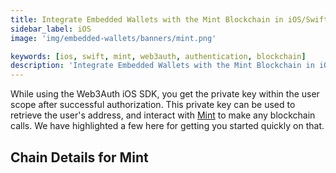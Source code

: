 ```yaml
---
title: Integrate Embedded Wallets with the Mint Blockchain in iOS/Swift Applications
sidebar_label: iOS
image: 'img/embedded-wallets/banners/mint.png'

keywords: [ios, swift, mint, web3auth, authentication, blockchain]
description: 'Integrate Embedded Wallets with the Mint Blockchain in iOS/Swift Applications | Embedded Wallets'
---
```



While using the Web3Auth iOS SDK, you get the private key within the user scope after successful authorization. This private key can be used to retrieve the user's address, and interact with [Mint](https://ethereum.org/) to make any blockchain calls. We have highlighted a few here for getting you started quickly on that.

## Chain Details for Mint

<ChainDetailsMint />

<EVMInteraction />
